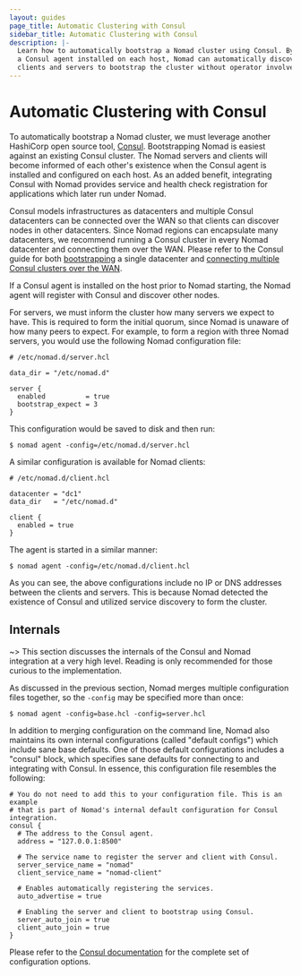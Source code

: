```yaml
---
layout: guides
page_title: Automatic Clustering with Consul
sidebar_title: Automatic Clustering with Consul
description: |-
  Learn how to automatically bootstrap a Nomad cluster using Consul. By having
  a Consul agent installed on each host, Nomad can automatically discover other
  clients and servers to bootstrap the cluster without operator involvement.
---
```


# Automatic Clustering with Consul

To automatically bootstrap a Nomad cluster, we must leverage another HashiCorp
open source tool, [Consul](https://www.consul.io/). Bootstrapping Nomad is
easiest against an existing Consul cluster. The Nomad servers and clients
will become informed of each other's existence when the Consul agent is
installed and configured on each host. As an added benefit, integrating Consul
with Nomad provides service and health check registration for applications which
later run under Nomad.

Consul models infrastructures as datacenters and multiple Consul datacenters can
be connected over the WAN so that clients can discover nodes in other
datacenters. Since Nomad regions can encapsulate many datacenters, we recommend
running a Consul cluster in every Nomad datacenter and connecting them over the
WAN. Please refer to the Consul guide for both
[bootstrapping](https://www.consul.io/docs/guides/bootstrapping.html) a single
datacenter and [connecting multiple Consul clusters over the
WAN](https://www.consul.io/docs/guides/datacenters.html).

If a Consul agent is installed on the host prior to Nomad starting, the Nomad
agent will register with Consul and discover other nodes.

For servers, we must inform the cluster how many servers we expect to have. This
is required to form the initial quorum, since Nomad is unaware of how many peers
to expect. For example, to form a region with three Nomad servers, you would use
the following Nomad configuration file:

```hcl
# /etc/nomad.d/server.hcl

data_dir = "/etc/nomad.d"

server {
  enabled          = true
  bootstrap_expect = 3
}
```

This configuration would be saved to disk and then run:

```shell
$ nomad agent -config=/etc/nomad.d/server.hcl
```

A similar configuration is available for Nomad clients:

```hcl
# /etc/nomad.d/client.hcl

datacenter = "dc1"
data_dir   = "/etc/nomad.d"

client {
  enabled = true
}
```

The agent is started in a similar manner:

```shell
$ nomad agent -config=/etc/nomad.d/client.hcl
```

As you can see, the above configurations include no IP or DNS addresses between
the clients and servers. This is because Nomad detected the existence of Consul
and utilized service discovery to form the cluster.

## Internals

~> This section discusses the internals of the Consul and Nomad integration at a
very high level. Reading is only recommended for those curious to the
implementation.

As discussed in the previous section, Nomad merges multiple configuration files
together, so the `-config` may be specified more than once:

```shell
$ nomad agent -config=base.hcl -config=server.hcl
```

In addition to merging configuration on the command line, Nomad also maintains
its own internal configurations (called "default configs") which include sane
base defaults. One of those default configurations includes a "consul" block,
which specifies sane defaults for connecting to and integrating with Consul. In
essence, this configuration file resembles the following:

```hcl
# You do not need to add this to your configuration file. This is an example
# that is part of Nomad's internal default configuration for Consul integration.
consul {
  # The address to the Consul agent.
  address = "127.0.0.1:8500"

  # The service name to register the server and client with Consul.
  server_service_name = "nomad"
  client_service_name = "nomad-client"

  # Enables automatically registering the services.
  auto_advertise = true

  # Enabling the server and client to bootstrap using Consul.
  server_auto_join = true
  client_auto_join = true
}
```

Please refer to the [Consul
documentation](/docs/configuration/consul) for the complete set of
configuration options.
